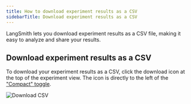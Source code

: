 ```yaml
---
title: How to download experiment results as a CSV
sidebarTitle: Download experiment results as a CSV
---
```


LangSmith lets you download experiment results as a CSV file, making it easy to analyze and share your results.


## Download experiment results as a CSV

To download your experiment results as a CSV, click the download icon at the top of the experiment view. The icon is directly to the left of the ["Compact" toggle](/langsmith/compare-experiment-results#adjust-the-table-display).

![Download CSV](images/download-experiment-results-as-csv.png)